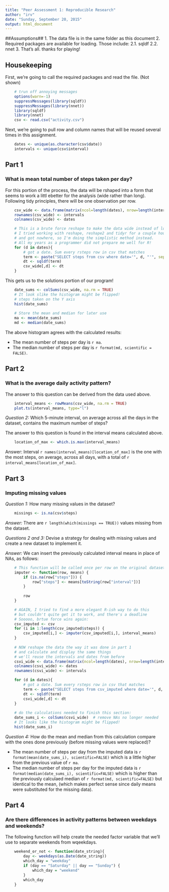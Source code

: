 ```yaml
---
title: "Peer Assessment 1: Reproducible Research"
author: "irv"
date: "Sunday, September 20, 2015"
output: html_document
---
```


##Assumptions##
1. The data file is in the same folder as this document
2. Required packages are available for loading. Those include:
2.1. sqldf
2.2. nnet
3. That's all. thanks for playing!

## Housekeeping ##

First, we're going to call the required packages and read the file. (Not shown)
```r
    # trun off annoying messages
    options(warn=-1)
    suppressMessages(library(sqldf))
    suppressMessages(library(nnet))
    library(sqldf)
    library(nnet)
    csv <- read.csv("activity.csv")
```
Next, we're going to pull row and column names that will be reused several times in this assignment.

```r
    dates <- unique(as.character(csv$date))
    intervals <- unique(csv$interval)
```

## Part 1 ##
### What is mean total number of steps taken per day? ###

For this portion of the process, the data will be rshaped into a form that seems to work a littl ebetter for the analysis (wide rather than long). Following tidy principles, there will be one observation per row.

```r
    csv_wide <- data.frame(matrix(ncol=length(dates), nrow=length(intervals)))
    rownames(csv_wide) <- intervals
    colnames(csv_wide) <- dates

    # This is a brute force reshape to make the data wide instead of long
    # I tried working with reshape, reshape2 and tidyr for a couple hours
    # and got nowhere, so I'm doing the simplistic method instead.
    # All my years as a programmer did not prepare me well for R!
    for (d in dates){
        # got a date. Sum every rsteps row in csv that matches
        term <- paste("SELECT steps from csv where date='", d, "'", sep="")
        dt <- sqldf(term)
        csv_wide[,d] <- dt
    }
```
This gets us to the solutions portion of our program!

```R
    date_sums <- colSums(csv_wide, na.rm = TRUE)
    # It look slike the histogram might be flipped!
    # steps taken on the Y axis
    hist(date_sums)
    
    # Store the mean and median for later use
    ma <- mean(date_sums)
    md <- median(date_sums)
```

The above histogram agrees with the calculated results:

- The mean number of steps per day is `r ma`.
- The median number of steps per day is `r format(md, scientific = FALSE)`.

## Part 2 ##
### What is the average daily activity pattern? ###

The answer to this question can be derived from the data used above.

```r
    interval_means <- rowMeans(csv_wide, na.rm = TRUE)
    plot.ts(interval_means, type="l")
```
*Question 2:* Which 5-minute interval, on average across all the days in the dataset, contains the maximum number of steps?

The answer to this question is found in the interval means calculated above.

```R
    location_of_max <- which.is.max(interval_means)
```
Answer: Interval `r names(interval_means)[location_of_max]` is the one with the most steps, on average, across all days, with a total of `r interval_means[location_of_max]`.

## Part 3 ##
### Imputing missing values ###

*Question 1:* How many missing values in the dataset?

```R
    missings <- is.na(csv$steps)
```

*Answer:* There are `r length(which(missings == TRUE))` values missing from the dataset.

*Questions 2 and 3:* Devise a strategy for dealing with missing values and create a new dataset to implement it.

*Answer:* We can insert the previously calculated interval means in place of NAs, as follows:

```R
    # This function will be called once per row on the original dataset
    imputer <- function(row, means) {
        if (is.na(row["steps"])) {
            row["steps"] <- means[toString(row["interval"])]
        }
        
        row
    }

    # AGAIN, I tried to find a more elegant R-ish way to do this
    # but couldn't quite get it to work, and there's a deadline
    # Sooooo, brtue force wins again:
    csv_imputed <- csv
    for (i in 1:length(csv_imputed$steps)) {
        csv_imputed[i,] <- imputer(csv_imputed[i,], interval_means)
    }
    
    # NOW reshape the data the way it was done in part 1
    # and calculate and display the same things
    # we'll reuse the intervals and dates from before
    csvi_wide <- data.frame(matrix(ncol=length(dates), nrow=length(intervals)))
    colnames(csvi_wide) <- dates
    rownames(csvi_wide) <- intervals

    for (d in dates){
        # got a date. Sum every rsteps row in csv that matches
        term <- paste("SELECT steps from csv_imputed where date='", d, "'", sep="")
        dt <- sqldf(term)
        csvi_wide[,d] <- dt
    }
    
    # do the calculations needed to finish this section:
    date_sums_i <- colSums(csvi_wide)  # remove NAs no longer needed
    # It looks like the histogram might be flipped!
    hist(date_sums_i)    
```

*Question 4:* How do the mean and median from this calculation compare with the ones done previously (before missing values were replaced)?

- The mean number of steps per day from the imputed data is `r format(mean(date_sums_i), scientific=FALSE)` which is a little higher from the previous value of `r ma`.
- The median number of steps per day for the imputed data is `r format(median(date_sums_i), scientific=FALSE)` which is higher than the previously calculaed median of `r format(md, scientific=FALSE)` but identical to the mean, (which makes perfect sense since daily means were substituted for the missing data).

## Part 4 ##
### Are there differences in activity patterns between weekdays and weekends? ###

The following function will help create the needed factor variable that we'll use to separate weekends from wqeekdays.

```R
    weekend_or_not <- function(date_string){
        day <- weekdays(as.Date(date_string))
        which_day = "weekday"
        if (day == "Saturday" || day == "Sunday") {
            which_day = "weekend"
        }
        which_day
    }

```






